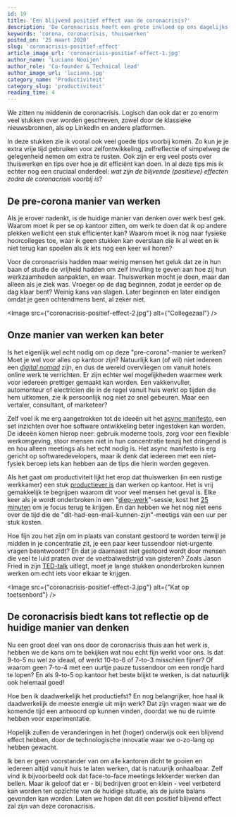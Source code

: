 ```yaml
---
id: 19
title: 'Een blijvend positief effect van de coronacrisis?'
description: 'De Coronacrisis heeft een grote invloed op ons dagelijks leven. Maar deze crisis brengt ook een frisse wind in het manier waarop we ze verrichten. Wat zijn de blijvende (positieve) effecten zodra de coronacrisis voorbij is?'
keywords: 'corona, coronacrisis, thuiswerken'
posted_on: '25 maart 2020'
slug: 'coronacrisis-positief-effect'
article_image_url: 'coronacrisis-positief-effect-1.jpg'
author_name: 'Luciano Nooijen'
author_role: 'Co-founder & Technical lead'
author_image_url: 'luciano.jpg'
category_name: 'Productiviteit'
category_slug: 'productiviteit'
reading_time: 4
---
```



We zitten nu middenin de coronacrisis. Logisch dan ook dat er zo enorm veel stukken over worden geschreven, zowel door de klassieke nieuwsbronnen, als op LinkedIn en andere platformen.

In deze stukken zie ik vooral ook veel goede tips voorbij komen. Zo kun je je extra vrije tijd gebruiken voor zelfontwikkeling, zelfreflectie of simpelweg de gelegenheid nemen om extra te rusten. Ook zijn er erg veel posts over thuiswerken en tips over hoe je dit efficiënt kan doen. In al deze tips mis ik echter nog een cruciaal onderdeel: _wat zijn de blijvende (positieve) effecten zodra de coronacrisis voorbij is_?

## De pre-corona manier van werken

Als je erover nadenkt, is de huidige manier van denken over werk best gek. Waarom moet ik per se op kantoor zitten, om werk te doen dat ik op andere plekken wellicht een stuk efficienter kan? Waarom moet ik nog naar fysieke hoorcolleges toe, waar ik geen stukken kan overslaan die ik al weet en ik niet terug kan spoelen als ik iets nog een keer wil horen?

Voor de coronacrisis hadden maar weinig mensen het geluk dat ze in hun baan of studie de vrijheid hadden om zelf invulling te geven aan hoe zij hun werkzaamheden aanpakten, en waar. Thuiswerken mocht je doen, maar dan alleen als je ziek was. Vroeger op de dag beginnen, zodat je eerder op de dag klaar bent? Weinig kans van slagen. Later beginnen en later eindigen omdat je geen ochtendmens bent, al zeker niet.


<Image src={"coronacrisis-positief-effect-2.jpg"} alt={"Collegezaal"} />


## Onze manier van werken kan beter

Is het eigenlijk wel echt nodig om op deze "pre-corona"-manier te werken? Moet je wel voor alles op kantoor zijn? Natuurlijk kan (of wil) niet iedereen een _[digital nomad](https://nl.wikipedia.org/wiki/Digitale_nomade)_  zijn, en dus de wereld overvliegen om vanuit hotels online werk te verrichten. Er zijn echter wel mogelijkheden waarmee werk voor iedereen prettiger gemaakt kan worden. Een vakkenvuller, automonteur of electricien die in de regel vanuit huis werkt op tijden die hem uitkomen, zie ik persoonlijk nog niet zo snel gebeuren. Maar een vertaler, consultant, of marketeer?

Zelf voel ik me erg aangetrokken tot de ideeën uit het [async manifesto](http://asyncmanifesto.org/), een set inzichten over hoe software ontwikkeling beter ingestoken kan worden. De ideeën komen hierop neer: gebruik moderne tools, zorg voor een flexible werkomgeving, stoor mensen niet in hun concentratie tenzij het dringend is en hou alleen meetings als het echt nodig is. Het async manifesto is erg gericht op softwaredevelopers, maar ik denk dat iedereen met een niet-fysiek beroep iets kan hebben aan de tips die hierin worden gegeven.

Als het gaat om productiviteit lijkt het erop dat thuiswerken (in een rustige werkkamer) een stuk [productiever is](https://www.inc.com/marcel-schwantes/new-study-reveals-why-working-from-home-makes-workers-more-productive.html) dan werken op kantoor. Het is vrij gemakkelijk te begrijpen waarom dit voor veel mensen het geval is. Elke keer als je wordt onderbroken in een "[diep-werk](https://www.nrc.nl/nieuws/2016/03/30/de-superkracht-van-de-21ste-eeuw-1603307-a382406)"-sessie, kost het [25 minuten](http://blog.idonethis.com/distractions-at-work/) om je focus terug te krijgen. En dan hebben we het nog niet eens over de tijd die de "dit-had-een-mail-kunnen-zijn"-meetigs van een uur per stuk kosten.

Hoe fijn zou het zijn om in plaats van constant gestoord te worden terwijl je midden in je concentratie zit, je een paar keer tussendoor niet-urgente vragen beantwoordt? En dat je daarnaast niet gestoord wordt door mensen die veel te luid praten over de voetbalwedstrijd van gisteren? Zoals Jason Fried in zijn [TED-talk](https://www.ted.com/talks/jason_fried_why_work_doesn_t_happen_at_work) uitlegt, moet je lange stukken ononderbroken kunnen werken om echt iets voor elkaar te krijgen.

<Image src={"coronacrisis-positief-effect-3.jpg"} alt={"Kat op toetsenbord"} />

## De coronacrisis biedt kans tot reflectie op de huidige manier van denken

Nu een groot deel van ons door de coronacrisis thuis aan het werk is, hebben we de kans om te bekijken wat nou echt fijn werkt voor ons. Is dat 9-to-5 nu wel zo ideaal, of werkt 10-to-6 of 7-to-3 misschien fijner? Of waarom geen 7-to-4 met een uurtje pauze tussendoor om een rondje hard te lopen? En als 9-to-5 op kantoor het beste blijkt te werken, is dat natuurlijk ook helemaal goed!

Hoe ben ik daadwerkelijk het productiefst? En nog belangrijker, hoe haal ik daadwerkelijk de meeste energie uit mijn werk? Dat zijn vragen waar we de komende tijd een antwoord op kunnen vinden, doordat we nu de ruimte hebben voor experimentatie.

Hopelijk zullen de veranderingen in het (hoger) onderwijs ook een blijvend effect hebben, door de technologische innovatie waar we o-zo-lang op hebben gewacht.

Ik ben er geen voorstander van om alle kantoren dicht te gooien en iedereen altijd vanuit huis te laten werken, dat is natuurijk onhaalbaar. Zelf vind ik bijvoorbeeld ook dat face-to-face meetings lekkerder werken dan bellen. Maar ik geloof dat er - bij bedrijven groot en klein - veel verbeterd kan worden ten opzichte van de huidige situatie, als de juiste balans gevonden kan worden. Laten we hopen dat dit een positief blijvend effect zal zijn van deze coronacrisis.
